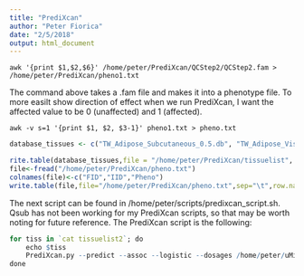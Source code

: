```yaml
---
title: "PrediXcan"
author: "Peter Fiorica"
date: "2/5/2018"
output: html_document
---
```


```{}
awk '{print $1,$2,$6}' /home/peter/PrediXcan/QCStep2/QCStep2.fam > /home/peter/PrediXcan/pheno1.txt
```
The command above takes a .fam file and makes it into a phenotype file.
To more easilt show direction of effect when we run PrediXcan, I want the affected value to be 0 (unaffected) and 1 (affected).
```{}
awk -v s=1 '{print $1, $2, $3-1}' pheno1.txt > pheno.txt 
```

```r
database_tissues <- c("TW_Adipose_Subcutaneous_0.5.db", "TW_Adipose_Visceral_Omentum_0.5.db", "TW_Adrenal_Gland_0.5.db", "TW_Artery_Aorta_0.5.db", "TW_Artery_Coronary_0.5.db", "TW_Artery_Tibial_0.5.db", "TW_Brain_Anterior_cingulate_cortex_BA24_0.5.db", "TW_Brain_Caudate_basal_ganglia_0.5.db", "TW_Brain_Cerebellar_Hemisphere_0.5.db", "TW_Brain_Cerebellum_0.5.db", "TW_Brain_Cortex_0.5.db", "TW_Brain_Frontal_Cortex_BA9_0.5.db", "TW_Brain_Hippocampus_0.5.db", "TW_Brain_Hypothalamus_0.5.db", "TW_Brain_Nucleus_accumbens_basal_ganglia_0.5.db", "TW_Brain_Putamen_basal_ganglia_0.5.db", "TW_Breast_Mammary_Tissue_0.5.db", "TW_Cells_EBV-transformed_lymphocytes_0.5.db", "TW_Cells_Transformed_fibroblasts_0.5.db", "TW_Colon_Sigmoid_0.5.db", "TW_Colon_Transverse_0.5.db", "TW_Esophagus_Gastroesophageal_Junction_0.5.db", "TW_Esophagus_Mucosa_0.5.db", "TW_Esophagus_Muscularis_0.5.db", "TW_Heart_Atrial_Appendage_0.5.db", "TW_Heart_Left_Ventricle_0.5.db", "TW_Liver_0.5.db", "TW_Lung_0.5.db", "TW_Muscle_Skeletal_0.5.db", "TW_Nerve_Tibial_0.5.db", "TW_Ovary_0.5.db", "TW_Pancreas_0.5.db", "TW_Pituitary_0.5.db", "TW_Prostate_0.5.db", "TW_Skin_Not_Sun_Exposed_Suprapubic_0.5.db", "TW_Skin_Sun_Exposed_Lower_leg_0.5.db", "TW_Small_Intestine_Terminal_Ileum_0.5.db", "TW_Spleen_0.5.db", "TW_Stomach_0.5.db", "TW_Testis_0.5.db", "TW_Thyroid_0.5.db", "TW_Uterus_0.5.db", "TW_Vagina_0.5.db", "TW_Whole_Blood_0.5.db")

rite.table(database_tissues,file = "/home/peter/PrediXcan/tissuelist", quote=FALSE,col.names=FALSE, row.names = FALSE)
file<-fread("/home/peter/PrediXcan/pheno.txt")
colnames(file)<-c("FID","IID","Pheno")
write.table(file,file="/home/peter/PrediXcan/pheno.txt",sep="\t",row.names = FALSE)
```


The next script can be found in /home/peter/scripts/predixcan_script.sh.  Qsub has not been working for my PrediXcan scripts, so that may be worth noting for future reference. The PrediXcan script is the following:
```r
for tiss in `cat tissuelist2`; do
    echo $tiss
    PrediXcan.py --predict --assoc --logistic --dosages /home/peter/uMichiganFiles/UMich_dosages/ --dosages_prefix chr --samples /home/peter/uMichiganFiles/UMich_dosages/samples.txt --weights /home/wheelerlab3/Data/PrediXcan_db/GTEx-V6p-HapMap-2016-09-08/${tiss} --pheno pheno.txt --output_prefix /home/peter/PrediXcan/PrediXcanOutput/AA_${tiss}
done
```
